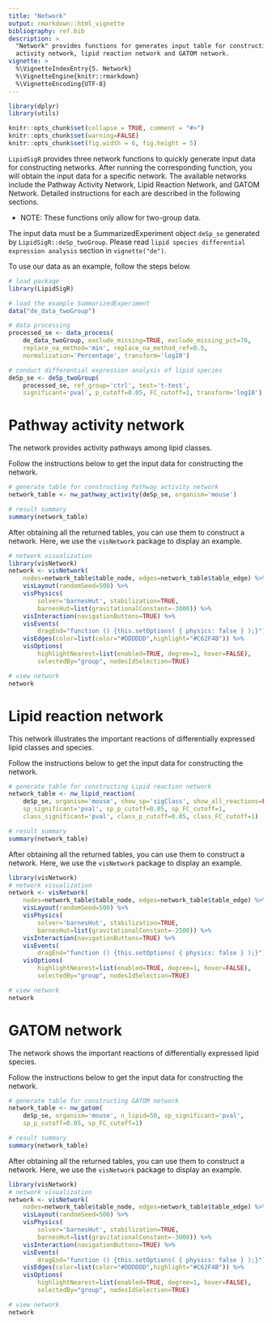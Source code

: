 ```yaml
---
title: "Network"
output: rmarkdown::html_vignette
bibliography: ref.bib 
description: >
  "Network" provides functions for generates input table for constructing pathway 
  activity network, lipid reaction network and GATOM network.
vignette: >
  %\VignetteIndexEntry{5. Network}
  %\VignetteEngine{knitr::rmarkdown}
  %\VignetteEncoding{UTF-8}
---
```


```r
library(dplyr)
library(utils)
```

```r
knitr::opts_chunk$set(collapse = TRUE, comment = "#>")
knitr::opts_chunk$set(warning=FALSE)
knitr::opts_chunk$set(fig.width = 6, fig.height = 5)
```

`LipidSigR` provides three network functions to quickly generate input data for constructing networks.
After running the corresponding function, you will
obtain the input data for a specific network. The available networks include the 
Pathway Activity Network, Lipid Reaction Network, and GATOM Network. 
Detailed instructions for each are described in the following sections.

* NOTE: These functions only allow for two-group data.

The input data must be a SummarizedExperiment object `deSp_se` generated by `LipidSigR::deSp_twoGroup`. 
Please read `lipid species differential expression analysis` section in `vignette("de")`.

To use our data as an example, follow the steps below.
```r
# load package
library(LipidSigR)

# load the example SummarizedExperiment
data("de_data_twoGroup")

# data processing
processed_se <- data_process(
    de_data_twoGroup, exclude_missing=TRUE, exclude_missing_pct=70, 
    replace_na_method='min', replace_na_method_ref=0.5, 
    normalization='Percentage', transform='log10')

# conduct differential expression analysis of lipid species
deSp_se <- deSp_twoGroup(
    processed_se, ref_group='ctrl', test='t-test',
    significant='pval', p_cutoff=0.05, FC_cutoff=1, transform='log10')
```


# Pathway activity network
The network provides activity pathways among lipid classes.

Follow the instructions below to get the input data for constructing the network.
```r
# generate table for constructing Pathway activity network
network_table <- nw_pathway_activity(deSp_se, organism='mouse')

# result summary
summary(network_table)
```

After obtaining all the returned tables, you can use them to construct a 
network. Here, we use the `visNetwork` package to display an example.
```r
# network visualization
library(visNetwork)
network <- visNetwork(
    nodes=network_table$table_node, edges=network_table$table_edge) %>%
    visLayout(randomSeed=500) %>%
    visPhysics(
        solver='barnesHut', stabilization=TRUE, 
        barnesHut=list(gravitationalConstant=-3000)) %>%
    visInteraction(navigationButtons=TRUE) %>%
    visEvents(
        dragEnd="function () {this.setOptions( { physics: false } );}") %>%
    visEdges(color=list(color="#DDDDDD",highlight="#C62F4B")) %>%
    visOptions(
        highlightNearest=list(enabled=TRUE, degree=1, hover=FALSE),
        selectedBy="group", nodesIdSelection=TRUE)

# view network
network
```


# Lipid reaction network
This network illustrates the important reactions of differentially expressed lipid classes and species.

Follow the instructions below to get the input data for constructing the network.
```r
# generate table for constructing Lipid reaction network
network_table <- nw_lipid_reaction(
    deSp_se, organism='mouse', show_sp='sigClass', show_all_reactions=FALSE,
    sp_significant='pval', sp_p_cutoff=0.05, sp_FC_cutoff=1,
    class_significant='pval', class_p_cutoff=0.05, class_FC_cutoff=1)

# result summary
summary(network_table)
```

After obtaining all the returned tables, you can use them to construct a 
network. Here, we use the `visNetwork` package to display an example.
```r
library(visNetwork)
# network visualization
network <- visNetwork(
    nodes=network_table$table_node, edges=network_table$table_edge) %>%
    visLayout(randomSeed=500) %>%
    visPhysics(
        solver='barnesHut', stabilization=TRUE, 
        barnesHut=list(gravitationalConstant=-2500)) %>%
    visInteraction(navigationButtons=TRUE) %>%
    visEvents(
        dragEnd="function () {this.setOptions( { physics: false } );}") %>%
    visOptions(
        highlightNearest=list(enabled=TRUE, degree=1, hover=FALSE),
        selectedBy="group", nodesIdSelection=TRUE)

# view network
network
```


# GATOM network
The network shows the important reactions of differentially expressed lipid species.

Follow the instructions below to get the input data for constructing the network.
```r
# generate table for constructing GATOM network
network_table <- nw_gatom(
    deSp_se, organism='mouse', n_lipid=50, sp_significant='pval',
    sp_p_cutoff=0.05, sp_FC_cutoff=1)

# result summary
summary(network_table)
```

After obtaining all the returned tables, you can use them to construct a 
network. Here, we use the `visNetwork` package to display an example.
```r
library(visNetwork)
# network visualization
network <- visNetwork(
    nodes=network_table$table_node, edges=network_table$table_edge) %>%
    visLayout(randomSeed=500) %>%
    visPhysics(
        solver='barnesHut', stabilization=TRUE, 
        barnesHut=list(gravitationalConstant=-3000)) %>%
    visInteraction(navigationButtons=TRUE) %>%
    visEvents(
        dragEnd="function () {this.setOptions( { physics: false } );}") %>%
    visEdges(color=list(color="#DDDDDD",highlight="#C62F4B")) %>%
    visOptions(
        highlightNearest=list(enabled=TRUE, degree=1, hover=FALSE),
        selectedBy="group", nodesIdSelection=TRUE)

# view network
network
```

